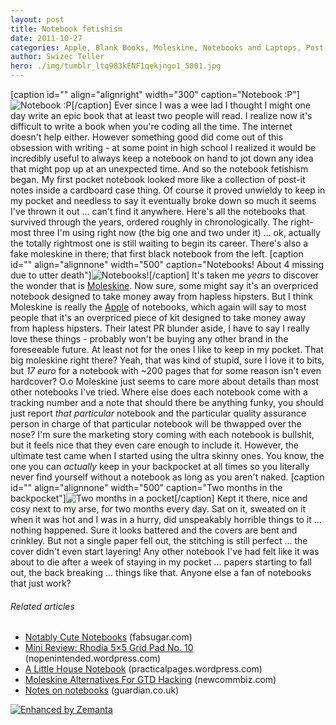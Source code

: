 ```yaml
---
layout: post
title: Notebook fetishism
date: 2011-10-27
categories: Apple, Blank Books, Moleskine, Notebooks and Laptops, Post-it note, Vendors, Writers Resources
author: Swizec Teller
hero: ./img/tumblr_ltq983kENF1qekjngo1_5001.jpg
---
```


\[caption id="" align="alignright" width="300" caption="Notebook :P"]![](./img/tumblr_ltq983kENF1qekjngo1_5001.jpg "Notebook :P")\[/caption] Ever since I was a wee lad I thought I might one day write an epic book that at least two people will read. I realize now it's difficult to write a book when you're coding all the time. The internet doesn't help either. However something good did come out of this obsession with writing - at some point in high school I realized it would be incredibly useful to always keep a notebook on hand to jot down any idea that might pop up at an unexpected time. And so the notebook fetishism began. My first pocket notebook looked more like a collection of post-it notes inside a cardboard case thing. Of course it proved unwieldy to keep in my pocket and needless to say it eventually broke down so much it seems I've thrown it out ... can't find it anywhere. Here's all the notebooks that survived through the years, ordered roughly in chronologically. The right-most three I'm using right now (the big one and two under it) ... ok, actually the totally rightmost one is still waiting to begin its career. There's also a fake moleskine in there; that first black notebook from the left. \[caption id="" align="alignnone" width="500" caption="Notebooks! About 4 missing due to utter death"]![](./img/tumblr_ltq8eqTVOT1qekjngo1_50016.jpg "Notebooks!")\[/caption] It's taken me _years_ to discover the wonder that is [Moleskine](http://www.moleskine.com/ "Moleskine"). Now sure, some might say it's an overpriced notebook designed to take money away from hapless hipsters. But I think Moleskine is really the [Apple](http://www.apple.com "Apple") of notebooks, which again will say to most people that it's an overpriced piece of kit designed to take money away from hapless hipsters. Their latest PR blunder aside, I have to say I really love these things - probably won't be buying any other brand in the foreseeable future. At least not for the ones I like to keep in my pocket. That big moleskine right there? Yeah, that was kind of stupid, sure I love it to bits, but _17 euro_ for a notebook with ~200 pages that for some reason isn't even hardcover? O.o Moleskine just seems to care more about details than most other notebooks I've tried. Where else does each notebook come with a tracking number and a note that should there be anything funky, you should just report _that particular_ notebook and the particular quality assurance person in charge of that particular notebook will be thwapped over the nose? I'm sure the marketing story coming with each notebook is bullshit, but it feels nice that they even care enough to include it. However, the ultimate test came when I started using the ultra skinny ones. You know, the one you can _actually_ keep in your backpocket at all times so you literally never find yourself without a notebook as long as you aren't naked. \[caption id="" align="alignnone" width="500" caption="Two months in the backpocket"]![](./img/tumblr_ltq983kENF1qekjngo1_5006.jpg "Two months in a pocket")\[/caption] Kept it there, nice and cosy next to my arse, for two months every day. Sat on it, sweated on it when it was hot and I was in a hurry, did unspeakably horrible things to it ... nothing happened. Sure it looks battered and the covers are bent and crinkley. But not a single paper fell out, the stitching is still perfect ... the cover didn't even start layering! Any other notebook I've had felt like it was about to die after a week of staying in my pocket ... papers starting to fall out, the back breaking ... things like that. Anyone else a fan of notebooks that just work?

###### Related articles

-   [Notably Cute Notebooks](http://www.fabsugar.com/Notably-Cute-Notebooks-39487) (fabsugar.com)
-   [Mini Review: Rhodia 5×5 Grid Pad No. 10](http://nopenintended.wordpress.com/2011/10/15/mini-review-rhodia-5x5-grid-pad-no-10/) (nopenintended.wordpress.com)
-   [A Little House Notebook](http://practicalpages.wordpress.com/2011/10/12/a-little-house-notebook/) (practicalpages.wordpress.com)
-   [Moleskine Alternatives For GTD Hacking](http://www.newcommbiz.com/moleskine-alternatives-for-gtd-hacking/) (newcommbiz.com)
-   [Notes on notebooks](http://r.zemanta.com/?u=http%3A//www.guardian.co.uk/books/booksblog/2011/jul/07/notebooks-euchtterm1917-moleskine&a=48111636&rid=dc5e50b1-edaa-44e7-973a-9d2ca31bb15a&e=baf2d7bbfdb45fbc4d8b138bbfe622d2) (guardian.co.uk)

[![Enhanced by Zemanta](http://img.zemanta.com/zemified_e.png?x-id=dc5e50b1-edaa-44e7-973a-9d2ca31bb15a)](http://www.zemanta.com/ "Enhanced by Zemanta")
